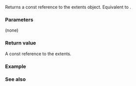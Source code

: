 {{cpp/container/mdspan/layout_right/mapping/title|extents}}
{{cpp/container/mdspan/layout_right/mapping/navbar}}
{{dcl begin}}
{{dcl|since=c++23|
constexpr const extents_type&amp; extents() const noexcept;
}}
{{dcl end}}

Returns a const reference to the extents object. Equivalent to {{c|return extents_;}}.

===Parameters===
(none)

===Return value===
A const reference to the extents.

===Example===
{{example
|code=
|output=
}}

===See also===
{{dsc begin}}
{{dsc inc|cpp/container/mdspan/dsc extents_mfun}}
{{dsc end}}

{{langlinks|de|es|ja|ru|zh}}